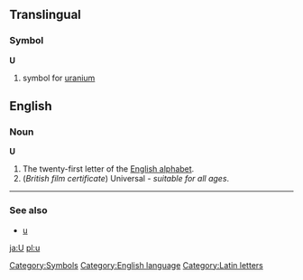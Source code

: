 ==Translingual==
===Symbol===
'''U'''
#{{chemistry}} symbol for [[uranium]]
[[Category:Symbols]]

==English==
[[Category:English language]]
===Noun===
'''U'''

#The twenty-first letter of the [[Appendix:English alphabet|English alphabet]].
#(''British film certificate'') Universal - ''suitable for all ages''.

----
===See also===
*[[u]]

[[Category:Latin letters]]
[[ja:U]]
[[pl:u]]